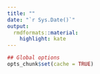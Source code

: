 ```yaml
---
title: ""
date: "`r Sys.Date()`"
output:
  rmdformats::material:
    highlight: kate
---
```


```r
## Global options
opts_chunk$set(cache = TRUE)
```
